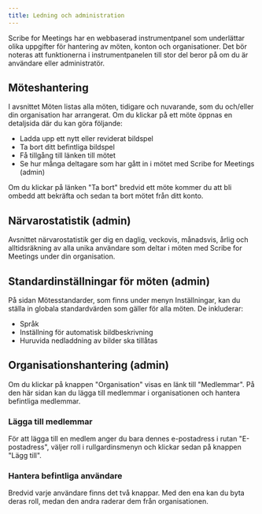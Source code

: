 ```yaml
---
title: Ledning och administration
---
```



Scribe for Meetings har en webbaserad instrumentpanel som underlättar olika uppgifter för hantering av möten, konton och organisationer.
Det bör noteras att funktionerna i instrumentpanelen till stor del beror på om du är användare eller administratör.

## Möteshantering

I avsnittet Möten listas alla möten, tidigare och nuvarande, som du och/eller din organisation har arrangerat. Om du klickar på ett möte öppnas en detaljsida där du kan göra följande:
* Ladda upp ett nytt eller reviderat bildspel
* Ta bort ditt befintliga bildspel
* Få tillgång till länken till mötet
* Se hur många deltagare som har gått in i mötet med Scribe for Meetings (admin)

Om du klickar på länken "Ta bort" bredvid ett möte kommer du att bli ombedd att bekräfta och sedan ta bort mötet från ditt konto.

## Närvarostatistik (admin)

Avsnittet närvarostatistik ger dig en daglig, veckovis, månadsvis, årlig och alltidsräkning av alla unika användare som deltar i möten med Scribe for Meetings under din organisation.

## Standardinställningar för möten (admin)

På sidan Mötesstandarder, som finns under menyn Inställningar, kan du ställa in globala standardvärden som gäller för alla möten. De inkluderar:
* Språk
* Inställning för automatisk bildbeskrivning
* Huruvida nedladdning av bilder ska tillåtas

## Organisationshantering (admin)

Om du klickar på knappen "Organisation" visas en länk till "Medlemmar". På den här sidan kan du lägga till medlemmar i organisationen och hantera befintliga medlemmar.

### Lägga till medlemmar

För att lägga till en medlem anger du bara dennes e-postadress i rutan "E-postadress", väljer roll i rullgardinsmenyn och klickar sedan på knappen "Lägg till".

### Hantera befintliga användare

Bredvid varje användare finns det två knappar. Med den ena kan du byta deras roll, medan den andra raderar dem från organisationen.